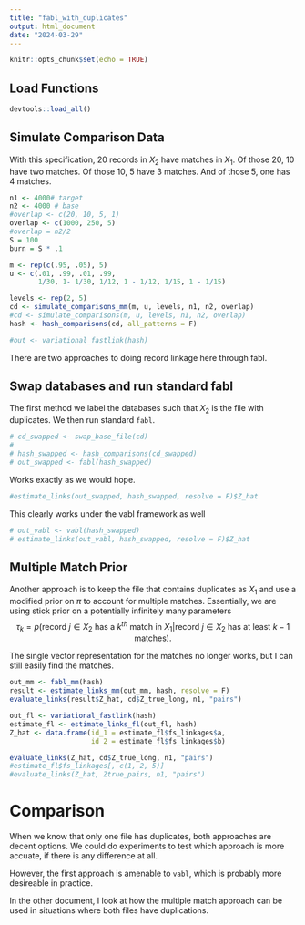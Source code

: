 ```yaml
---
title: "fabl_with_duplicates"
output: html_document
date: "2024-03-29"
---
```


```r
knitr::opts_chunk$set(echo = TRUE)
```

## Load Functions

```r
devtools::load_all()
```

## Simulate Comparison Data

With this specification, 20 records in $X_2$ have matches in $X_1$. Of those 20, 10 have two matches. Of those 10, 5 have 3 matches. And of those 5, one has 4 matches. 

```r
n1 <- 4000# target
n2 <- 4000 # base
#overlap <- c(20, 10, 5, 1)
overlap <- c(1000, 250, 5)
#overlap = n2/2
S = 100
burn = S * .1

m <- rep(c(.95, .05), 5)
u <- c(.01, .99, .01, .99,
       1/30, 1- 1/30, 1/12, 1 - 1/12, 1/15, 1 - 1/15)

levels <- rep(2, 5)
cd <- simulate_comparisons_mm(m, u, levels, n1, n2, overlap)
#cd <- simulate_comparisons(m, u, levels, n1, n2, overlap)
hash <- hash_comparisons(cd, all_patterns = F)

#out <- variational_fastlink(hash)
```

There are two approaches to doing record linkage here through fabl. 

## Swap databases and run standard fabl

The first method we label the databases such that $X_2$ is the file with duplicates. We then run standard `fabl`. 

```r
# cd_swapped <- swap_base_file(cd)
# 
# hash_swapped <- hash_comparisons(cd_swapped)
# out_swapped <- fabl(hash_swapped)
```
Works exactly as we would hope. 

```r
#estimate_links(out_swapped, hash_swapped, resolve = F)$Z_hat
```

This clearly works under the vabl framework as well
```r
# out_vabl <- vabl(hash_swapped)
# estimate_links(out_vabl, hash_swapped, resolve = F)$Z_hat

```

## Multiple Match Prior

Another approach is to keep the file that contains duplicates as $X_1$ and use a modified prior on $\pi$ to account for multiple matches. Essentially, we are using stick prior on a potentially infinitely many parameters 
$$\tau_k = p(\text{record } j \in X_2 \text{ has a } k^{th} \text{ match in } X_1| \text{record } j \in X_2 \text{ has at least } k - 1 \text{ matches}).$$

The single vector representation for the matches no longer works, but I can still easily find the matches. 

```r
out_mm <- fabl_mm(hash)
result <- estimate_links_mm(out_mm, hash, resolve = F)
evaluate_links(result$Z_hat, cd$Z_true_long, n1, "pairs")
```


```r
out_fl <- variational_fastlink(hash)
estimate_fl <- estimate_links_fl(out_fl, hash)
Z_hat <- data.frame(id_1 = estimate_fl$fs_linkages$a,
                    id_2 = estimate_fl$fs_linkages$b)

evaluate_links(Z_hat, cd$Z_true_long, n1, "pairs")
#estimate_fl$fs_linkages[, c(1, 2, 5)]
#evaluate_links(Z_hat, Ztrue_pairs, n1, "pairs")
```

# Comparison

When we know that only one file has duplicates, both approaches are decent options. We could do experiments to test which approach is more accuate, if there is any difference at all.

However, the first approach is amenable to `vabl`, which is probably more desireable in practice. 

In the other document, I look at how the multiple match approach can be used in situations where both files have duplications. 
